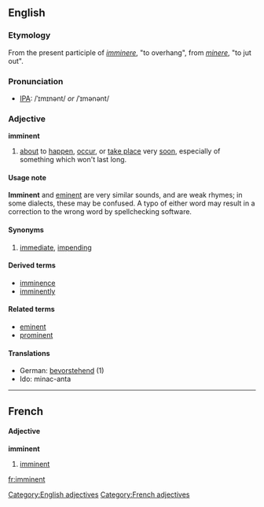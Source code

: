 ==English==
===Etymology===
From the present participle of {{L.}} ''[[imminere]]'', "to overhang", from ''[[minere]]'', "to jut out".

===Pronunciation===
* [[Wiktionary:Pronunciation_key|IPA]]: /ˈɪmɪnənt/ ''or'' /ˈɪmənənt/

===Adjective===
[[Category:English adjectives]]
'''imminent'''
#[[about]] to [[happen]], [[occur]], or [[take place]] very [[soon]], especially of something which won't last long.

====Usage note====
'''Imminent''' and [[eminent]] are very similar sounds, and are weak rhymes; in some dialects, these may be confused. A typo of either word may result in a correction to the wrong word by spellchecking software.

====Synonyms====
#[[immediate]], [[impend]]ing

====Derived terms====
* [[imminence]]
* [[imminently]]

====Related terms====
* [[eminent]]
* [[prominent]]

====Translations====
*German: [[bevorstehend]] (1)
*Ido: minac-anta

----

==French==
====Adjective====
[[Category:French adjectives]]
'''imminent'''
# [[imminent#English|imminent]]

[[fr:imminent]]
